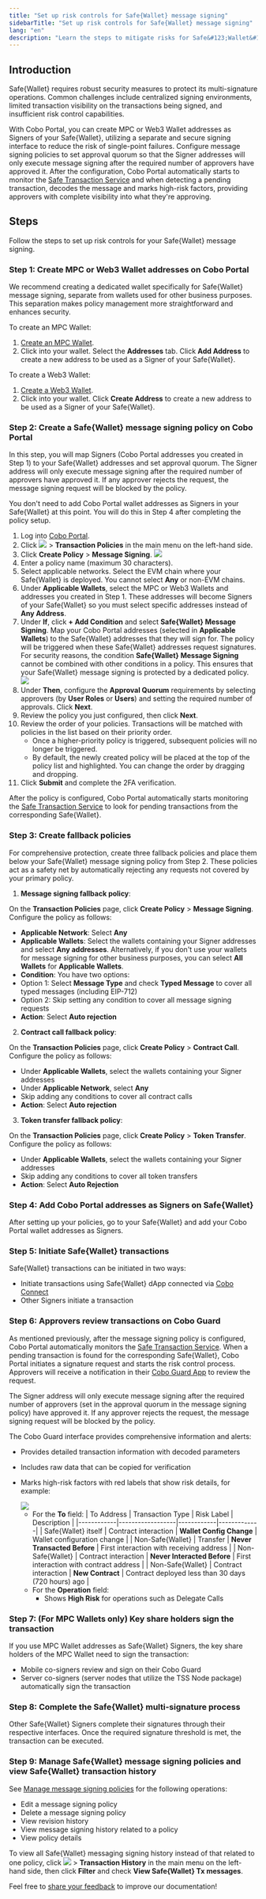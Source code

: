 ```yaml
---
title: "Set up risk controls for Safe{Wallet} message signing"
sidebarTitle: "Set up risk controls for Safe{Wallet} message signing"
lang: "en"
description: "Learn the steps to mitigate risks for Safe&#123;Wallet&#125; message signing."
---
```


## Introduction

Safe&#123;Wallet&#125; requires robust security measures to protect its multi-signature operations. Common challenges include centralized signing environments, limited transaction visibility on the transactions being signed, and insufficient risk control capabilities.

With Cobo Portal, you can create MPC or Web3 Wallet addresses as Signers of your Safe&#123;Wallet&#125;, utilizing a separate and secure signing interface to reduce the risk of single-point failures. Configure message signing policies to set approval quorum so that the Signer addresses will only execute message signing after the required number of approvers have approved it. After the configuration, Cobo Portal automatically starts to monitor the [Safe Transaction Service](https://docs.safe.global/core-api/transaction-service-overview) and when detecting a pending transaction, decodes the message and marks high-risk factors, providing approvers with complete visibility into what they're approving.

## Steps

Follow the steps to set up risk controls for your Safe&#123;Wallet&#125; message signing.

### Step 1: Create MPC or Web3 Wallet addresses on Cobo Portal

<Info>We recommend creating a dedicated wallet specifically for Safe&#123;Wallet&#125; message signing, separate from wallets used for other business purposes. This separation makes policy management more straightforward and enhances security.</Info>

To create an MPC Wallet:
1. [Create an MPC Wallet](/en/portal/mpc-wallets/ocw/create-mpc-wallet).
2. Click into your wallet. Select the **Addresses** tab. Click **Add Address** to create a new address to be used as a Signer of your Safe&#123;Wallet&#125;.

To create a Web3 Wallet:
1. [Create a Web3 Wallet](/en/portal/custodial-wallets/web3-wallets/set-up).
2. Click into your wallet. Click **Create Address** to create a new address to be used as a Signer of your Safe&#123;Wallet&#125;.

### Step 2: Create a Safe&#123;Wallet&#125; message signing policy on Cobo Portal

In this step, you will map Signers (Cobo Portal addresses you created in Step 1) to your Safe&#123;Wallet&#125; addresses and set approval quorum. The Signer address will only execute message signing after the required number of approvers have approved it. If any approver rejects the request, the message signing request will be blocked by the policy.

<Info>You don't need to add Cobo Portal wallet addresses as Signers in your Safe&#123;Wallet&#125; at this point. You will do this in Step 4 after completing the policy setup.</Info>

1. Log into [Cobo Portal](https://portal.cobo.com/login).
2. Click <img src="/en/images/common/wallets_icon.svg" className="icon"/> > **Transaction Policies** in the main menu on the left-hand side.
3. Click **Create Policy** > **Message Signing**.
   <img src="/en/images/risk-controls/create_policy.png" className="screenshot_full_screen"/>
4. Enter a policy name (maximum 30 characters).
5. Select applicable networks. Select the EVM chain where your Safe&#123;Wallet&#125; is deployed. You cannot select **Any** or non-EVM chains.
6. Under **Applicable Wallets**, select the MPC or Web3 Wallets and addresses you created in Step 1. 
   <Info>These addresses will become Signers of your Safe&#123;Wallet&#125; so you must select specific addresses instead of **Any Address**.</Info>
7. Under **If**, click **+ Add Condition** and select **Safe&#123;Wallet&#125; Message Signing**. Map your Cobo Portal addresses (selected in **Applicable Wallets**) to the Safe&#123;Wallet&#125; addresses that they will sign for. The policy will be triggered when these Safe&#123;Wallet&#125; addresses request signatures.
   <Info>For security reasons, the condition **Safe&#123;Wallet&#125; Message Signing** cannot be combined with other conditions in a policy. This ensures that your Safe&#123;Wallet&#125; message signing is protected by a dedicated policy.</Info>
   <img src="/en/images/risk-controls/safewalletsigning.png" className="screenshot_full_screen"/>
8. Under **Then**, configure the **Approval Quorum** requirements by selecting approvers (by **User Roles** or **Users**) and setting the required number of approvals. Click **Next**.
9. Review the policy you just configured, then click **Next**.
10. Review the order of your policies. Transactions will be matched with policies in the list based on their priority order.
      - Once a higher-priority policy is triggered, subsequent policies will no longer be triggered.
      - By default, the newly created policy will be placed at the top of the policy list and highlighted. You can change the order by dragging and dropping.
11. Click **Submit** and complete the 2FA verification.

<Info>After the policy is configured, Cobo Portal automatically starts monitoring the [Safe Transaction Service](https://docs.safe.global/core-api/transaction-service-overview) to look for pending transactions from the corresponding Safe&#123;Wallet&#125;.</Info>

### Step 3: Create fallback policies

For comprehensive protection, create three fallback policies and place them below your Safe&#123;Wallet&#125; message signing policy from Step 2. These policies act as a safety net by automatically rejecting any requests not covered by your primary policy.

1. **Message signing fallback policy**:

On the **Transaction Policies** page, click **Create Policy** > **Message Signing**. Configure the policy as follows:
   - **Applicable Network**: Select **Any**
   - **Applicable Wallets**: Select the wallets containing your Signer addresses and select **Any addresses**. Alternatively, if you don't use your wallets for message signing for other business purposes, you can select **All Wallets** for **Applicable Wallets**.
   - **Condition**: You have two options:
   - Option 1: Select **Message Type** and check **Typed Message** to cover all typed messages (including EIP-712)
   - Option 2: Skip setting any condition to cover all message signing requests
   - **Action**: Select **Auto rejection**

2. **Contract call fallback policy**:

On the **Transaction Policies** page, click **Create Policy** > **Contract Call**. Configure the policy as follows:
   - Under **Applicable Wallets**, select the wallets containing your Signer addresses
   - Under **Applicable Network**, select **Any**
   - Skip adding any conditions to cover all contract calls
   - **Action**: Select **Auto rejection**

3. **Token transfer fallback policy**:

On the **Transaction Policies** page, click **Create Policy** > **Token Transfer**. Configure the policy as follows:
   - Under **Applicable Wallets**, select the wallets containing your Signer addresses
   - Skip adding any conditions to cover all token transfers
   - **Action**: Select **Auto Rejection**

### Step 4: Add Cobo Portal addresses as Signers on Safe&#123;Wallet&#125;

After setting up your policies, go to your Safe&#123;Wallet&#125; and add your Cobo Portal wallet addresses as Signers. 

### Step 5: Initiate Safe&#123;Wallet&#125; transactions

Safe&#123;Wallet&#125; transactions can be initiated in two ways:

- Initiate transactions using Safe&#123;Wallet&#125; dApp connected via [Cobo Connect](/en/cobo-connect/introduction)
- Other Signers initiate a transaction

### Step 6: Approvers review transactions on Cobo Guard

As mentioned previously, after the message signing policy is configured, Cobo Portal automatically monitors the [Safe Transaction Service](https://docs.safe.global/core-api/transaction-service-overview). When a pending transaction is found for the corresponding Safe&#123;Wallet&#125;, Cobo Portal initiates a signature request and starts the risk control process. Approvers will receive a notification in their [Cobo Guard App](/en/guard/introduction) to review the request.

The Signer address will only execute message signing after the required number of approvers (set in the approval quorum in the message signing policy) have approved it. If any approver rejects the request, the message signing request will be blocked by the policy.

The Cobo Guard interface provides comprehensive information and alerts:

- Provides detailed transaction information with decoded parameters
- Includes raw data that can be copied for verification
- Marks high-risk factors with red labels that show risk details, for example:
   
   <img src="/en/images/risk-controls/safe-signer-cobo-guard-v1.png" className="screenshot_full_screen"/>

   - For the **To** field:
      | To Address | Transaction Type | Risk Label | Description |
      |------------|------------------|------------|-------------|
      | Safe{Wallet} itself | Contract interaction | **Wallet Config Change** | Wallet configuration change |
      | Non-Safe{Wallet} | Transfer | **Never Transacted Before** | First interaction with receiving address |
      | Non-Safe{Wallet} | Contract interaction | **Never Interacted Before** | First interaction with contract address |
      | Non-Safe{Wallet} | Contract interaction | **New Contract** | Contract deployed less than 30 days (720 hours) ago |
   - For the **Operation** field:
      - Shows **High Risk** for operations such as Delegate Calls

### Step 7: (For MPC Wallets only) Key share holders sign the transaction

If you use MPC Wallet addresses as Safe&#123;Wallet&#125; Signers, the key share holders of the MPC Wallet need to sign the transaction:
- Mobile co-signers review and sign on their Cobo Guard
- Server co-signers (server nodes that utilize the TSS Node package) automatically sign the transaction

### Step 8: Complete the Safe&#123;Wallet&#125; multi-signature process

Other Safe&#123;Wallet&#125; Signers complete their signatures through their respective interfaces. Once the required signature threshold is met, the transaction can be executed.

### Step 9: Manage Safe&#123;Wallet&#125; message signing policies and view Safe&#123;Wallet&#125; transaction history

See [Manage message signing policies](/en/portal/risk-controls/off-chain-tx-manage-message-signing) for the following operations:
- Edit a message signing policy
- Delete a message signing policy
- View revision history
- View message signing history related to a policy
- View policy details

To view all Safe&#123;Wallet&#125; messaging signing history instead of that related to one policy, click <img src="/en/images/common/wallets_icon.svg" className="icon"/> > **Transaction History** in the main menu on the left-hand side, then click **Filter** and check **View Safe&#123;Wallet&#125; Tx messages**.

<Tip>Feel free to [share your feedback](https://forms.zohopublic.com/cobo/form/DocumentFeedbackForm/formperma/QvLOhxJv1_JMsJ-1dleZ8Itb_7rzN-LtgvsDdxosoVI?referrername=manuals) to improve our documentation!</Tip>
